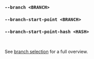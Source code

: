 ### `--branch <BRANCH>`
### `--branch-start-point <BRANCH>`
### `--branch-start-point-hash <HASH>`

<br />

See [branch selection](/docs/explanation/branch-selection/) for a full overview.